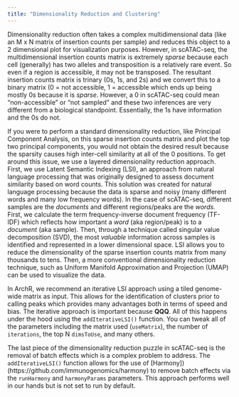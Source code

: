 ```yaml
---
title: "Dimensionality Reduction and Clustering"
---
```


Dimensionality reduction often takes a complex multidimensional data (like an M x N matrix of insertion counts per sample) and reduces this object to a 2 dimensional plot for visualization purposes. However, in scATAC-seq, the multidimensional insertion counts matrix is extremely _sparse_ because each cell (generally) has two alleles and transposition is a relatively rare event. So even if a region is accessible, it may not be transposed. The resultant insertion counts matrix is trinary (0s, 1s, and 2s) and we convert this to a binary matrix (0 = not accessible, 1 = accessible which ends up being mostly 0s because it is _sparse_. However, a 0 in scATAC-seq could mean "non-accessible" or "not sampled" and these two inferences are very different from a biological standpoint. Essentially, the 1s have information and the 0s do not.

If you were to perform a standard dimensionality reduction, like Principal Component Analysis, on this sparse insertion counts matrix and plot the top two principal components, you would not obtain the desired result because the sparsity causes high inter-cell similarity at all of the 0 positions. To get around this issue, we use a layered dimensionality reduction approach. First, we use Latent Semantic Indexing (LSI), an approach from natural language processing that was originally designed to assess document similarity based on word counts. This solution was created for natural language processing because the data is sparse and noisy (many different words and many low frequency words). In the case of scATAC-seq, different samples are the _documents_ and different regions/peaks are the _words_. First, we calculate the term frequency-inverse document frequency (TF-IDF) which reflects how important a _word_ (aka region/peak) is to a _document_ (aka sample).  Then, through a technique called singular value decomposition (SVD), the most _valuable_ information across samples is identified and represented in a lower dimensional space. LSI allows you to reduce the dimensionality of the sparse insertion counts matrix from many thousands to tens. Then, a more conventional dimensionality reduction technique, such as Uniform Manifold Approximation and Projection (UMAP) can be used to visualize the data.

In ArchR, we recommend an iterative LSI approach using a tiled genome-wide matrix as input. This allows for the identification of clusters prior to calling peaks which provides many advantages both in terms of speed and bias. The iterative approach is important because __QQQ__. All of this happens under the hood using the `addIterativeLSI()` function. You can tweak all of the parameters including the matrix used (`useMatrix`), the number of `iterations`, the top N `dimsToUse`, and many others.

The last piece of the dimensionality reduction puzzle in scATAC-seq is the removal of batch effects which is a complex problem to address. The `addIterativeLSI()` function allows for the use of [Harmony])(https://github.com/immunogenomics/harmony) to remove batch effects via the `runHarmony` and `harmonyParams` parameters. This approach performs well in our hands but is not set to run by default.
